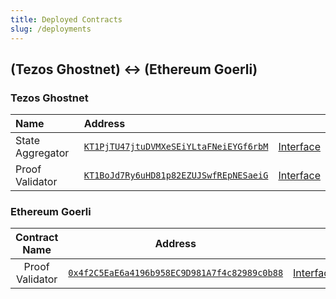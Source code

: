 ```yaml
---
title: Deployed Contracts
slug: /deployments
---
```


<div class="padding-vert--md"></div>

## (Tezos Ghostnet) :left_right_arrow: (Ethereum Goerli)

### Tezos Ghostnet

| Name             | Address                                                                                                         |                                               |
| :--------------- | :-------------------------------------------------------------------------------------------------------------- | :-------------------------------------------: |
| State Aggregator | [`KT1PjTU47jtuDVMXeSEiYLtaFNeiEYGf6rbM`](https://better-call.dev/ghostnet/KT1PjTU47jtuDVMXeSEiYLtaFNeiEYGf6rbM) | [Interface](/relay-contracts/tezos/state)   |
| Proof Validator  | [`KT1BoJd7Ry6uHD81p82EZUJSwfREpNESaeiG`](https://better-call.dev/ghostnet/KT1BoJd7Ry6uHD81p82EZUJSwfREpNESaeiG) | [Interface](/relay-contracts/tezos/validator) |

### Ethereum Goerli

|  Contract Name  |                                                            Address                                                             |                                             |
| :-------------: | :----------------------------------------------------------------------------------------------------------------------------: | :-----------------------------------------: |
| Proof Validator | [`0x4f2C5EaE6a4196b958EC9D981A7f4c82989c0b88`](https://goerli.etherscan.io/address/0x4f2C5EaE6a4196b958EC9D981A7f4c82989c0b88) | [Interface](/relay-contracts/evm/validator) |

